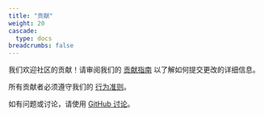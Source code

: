 ```yaml
---
title: "贡献"
weight: 20
cascade:
  type: docs
breadcrumbs: false
---
```


我们欢迎社区的贡献！请审阅我们的
[贡献指南](https://github.com/modelcontextprotocol/specification/blob/main/CONTRIBUTING.md)
以了解如何提交更改的详细信息。

所有贡献者必须遵守我们的
[行为准则](https://github.com/modelcontextprotocol/specification/blob/main/CODE_OF_CONDUCT.md)。

如有问题或讨论，请使用
[GitHub 讨论](https://github.com/modelcontextprotocol/specification/discussions)。